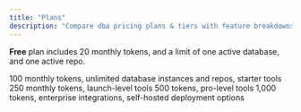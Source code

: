 ```yaml
---
title: "Plans"
description: "Compare dba pricing plans & tiers with feature breakdowns"
---
```


**Free** plan includes 20 monthly tokens, and a limit of one active database, and one active repo.

<CardGroup cols={2}>
  <Card title="Starter">
    100 monthly tokens, unlimited database instances and repos, starter tools
  </Card>
  <Card title="Launch">250 monthly tokens, launch-level tools</Card>
  <Card title="Pro">500 tokens, pro-level tools</Card>
  <Card title="Enterprise">
    1,000 tokens, enterprise integrations, self-hosted deployment options
  </Card>
</CardGroup>
